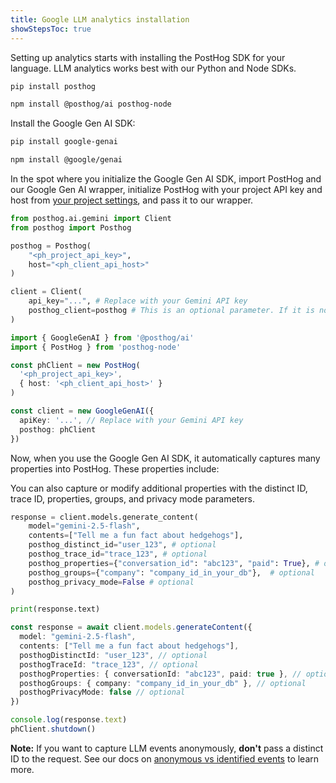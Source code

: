 ```yaml
---
title: Google LLM analytics installation
showStepsToc: true
---
```



<Steps>

<Step title="Install the PostHog SDK" badge="required">

Setting up analytics starts with installing the PostHog SDK for your language. LLM analytics works best with our Python and Node SDKs.

<MultiLanguage>

```bash file=Python
pip install posthog
```

```bash file=Node
npm install @posthog/ai posthog-node
```

</MultiLanguage>

</Step>


<Step title="Install the Google Gen AI SDK" badge="required">

Install the Google Gen AI SDK:

<MultiLanguage>

```bash file=Python
pip install google-genai
```

```bash file=Node
npm install @google/genai
```

</MultiLanguage>

<LLMsSDKsCallout />

</Step>

<Step title="Initialize PostHog and Google Gen AI client" badge="required">

In the spot where you initialize the Google Gen AI SDK, import PostHog and our Google Gen AI wrapper, initialize PostHog with your project API key and host from [your project settings](https://app.posthog.com/settings/project), and pass it to our wrapper.

<MultiLanguage>

```python
from posthog.ai.gemini import Client
from posthog import Posthog

posthog = Posthog(
    "<ph_project_api_key>",
    host="<ph_client_api_host>"
)

client = Client(
    api_key="...", # Replace with your Gemini API key
    posthog_client=posthog # This is an optional parameter. If it is not provided, a default client will be used.
)
``` 

```typescript
import { GoogleGenAI } from '@posthog/ai'
import { PostHog } from 'posthog-node'

const phClient = new PostHog(
  '<ph_project_api_key>',
  { host: '<ph_client_api_host>' }
)

const client = new GoogleGenAI({
  apiKey: '...', // Replace with your Gemini API key
  posthog: phClient
})
```

</MultiLanguage>

</Step>

<Step title="Call Google Gen AI LLMs" badge="required">

Now, when you use the Google Gen AI SDK, it automatically captures many properties into PostHog. These properties include:

<NotableGenerationProperties />

You can also capture or modify additional properties with the distinct ID, trace ID, properties, groups, and privacy mode parameters.

<MultiLanguage>

```python
response = client.models.generate_content(
    model="gemini-2.5-flash",
    contents=["Tell me a fun fact about hedgehogs"],
    posthog_distinct_id="user_123", # optional
    posthog_trace_id="trace_123", # optional
    posthog_properties={"conversation_id": "abc123", "paid": True}, # optional
    posthog_groups={"company": "company_id_in_your_db"},  # optional 
    posthog_privacy_mode=False # optional
)

print(response.text)
```

```typescript
const response = await client.models.generateContent({
  model: "gemini-2.5-flash",
  contents: ["Tell me a fun fact about hedgehogs"],
  posthogDistinctId: "user_123", // optional
  posthogTraceId: "trace_123", // optional
  posthogProperties: { conversationId: "abc123", paid: true }, // optional
  posthogGroups: { company: "company_id_in_your_db" }, // optional
  posthogPrivacyMode: false // optional
})

console.log(response.text)
phClient.shutdown() 
```

</MultiLanguage>

**Note:** If you want to capture LLM events anonymously, **don't** pass a distinct ID to the request. See our docs on [anonymous vs identified events](/docs/data/anonymous-vs-identified-events) to learn more. 

</Step>

<VerifyLLMEventsStep />


</Steps>